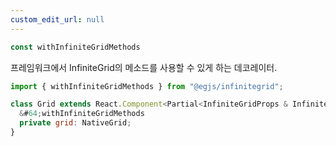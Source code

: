 ```yaml
---
custom_edit_url: null
---
```


```ts
const withInfiniteGridMethods
```

<div>

</div>

프레임워크에서 InfiniteGrid의 메소드를 사용할 수 있게 하는 데코레이터.

```js
import { withInfiniteGridMethods } from "@egjs/infinitegrid";

class Grid extends React.Component<Partial<InfiniteGridProps & InfiniteGridOptions>> {
  &#64;withInfiniteGridMethods
  private grid: NativeGrid;
}
```


